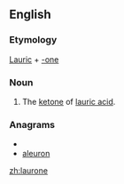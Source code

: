==English==

===Etymology===
[[lauric|Lauric]] + [[-one]]

===Noun===
{{infl|en|noun}}

# {{Chemistry}} The [[ketone]] of [[lauric acid]].

===Anagrams===
* {{alphagram|aelnoru}}
* [[aleuron#English|aleuron]]

[[zh:laurone]]